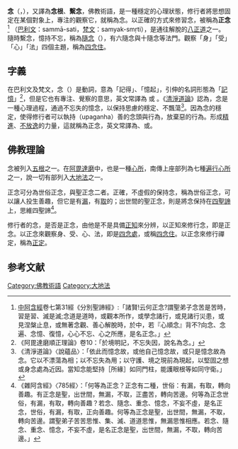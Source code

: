 {{Otheruses|念}}
{{佛教}}
'''念'''（{{lang-pi|{{IAST|sati}}}}，{{lang-sa|{{IAST|smṛti}}}}），又譯為'''念根'''、'''繫念'''，佛教術語，是一種穩定的心理狀態，修行者將思想固定在某個對象上，專注的觀察它，就稱為念。以正確的方式來修習念，被稱為'''正念'''<ref>[[中阿含經|中阿含經]]卷七第31經《分別聖諦經》:「諸賢!云何正念?謂聖弟子念苦是苦時，習是習、滅是滅;念道是道時，或觀本所作，或學念諸行，或見諸行災患，或見涅槃止息，或無著念觀、善心解脫時，於中，若『心順念』背不?向念、念遍、念憶、復憶，心心不忘、心之所應，是名正念。」</ref> （[[巴利文|巴利文]]：sammā-sati，[[梵文|梵文]]：samyak-smṛti），是通往解脫的[[八正道|八正道]]之一。隨時繫念，憶持不忘，稱為[[隨念|隨念]]（{{lang-pi|anussati}}），有六隨念與十隨念等法門。觀察「身」「受」「心」「法」四個主題，稱為[[四念住|四念住]]。

==字義==
在巴利文及梵文，念（{{lang|pi|{{IAST|sati}}}}）是動詞，意為「記得」、「憶起」，引伸的名詞形態為「[[記憶|記憶]]」<ref>《阿毘達磨順正理論》卷10：「於境明記，不忘失因，說名為念。」</ref>，但是它也有專注、覺察的意思，英文常譯為{{lang|en|mindfulness}} 或 {{lang|en|awareness}}。《[[清淨道論|清淨道論]]》認為，念是一種心理過程，通過不忘失的憶念，以保持思慮的穩定、不飄蕩<ref>《清淨道論》〈說蘊品〉：「依此而憶念故，或他自己憶念故，或只是憶念故為念。它以不漂蕩為相；以不忘失為用；以守護、境之現前為現起，以堅固之想或身念處為近因。當知念能堅持［所緣］如同門柱，能護眼根等如同守衛。」</ref>。因為念的穩定，使得修行者可以執持（upaganha）善的念頭與行為，放棄惡的行為。形成[[精進|精進]]、[[不放逸|不放逸]]的力量，這就稱為正念，英文常譯為{{lang|en|right mindfulness}}、{{lang|en|right thought}}或{{lang|en|postive thought }}。

==佛教理論==
念被列入[[五根|五根]]之一。在[[阿毘達磨|阿毘達磨]]中，也是一種[[心所|心所]]，南傳上座部列為七種[[遍行心所|遍行心所]]之一，說一切有部列入[[大地法|大地法]]之一。

正念可分為世俗正念，與聖正念二者。正確，不虛假的保持念，稱為世俗正念，可以讓人投生善趣，但它是有[[漏_(佛教)|漏]]，有[[取_(佛教)|取]]的；出世間的聖正念，則是將念保持在[[四聖諦|四聖諦]]上，思維四聖諦<ref>《雜阿含經》〈785經〉：「何等為正念？正念有二種，世俗：有漏，有取，轉向善趣。有正念是聖，出世間，無漏，不取，正盡苦，轉向苦邊。何等為正念世俗，有漏，有取，轉向善趣？若念、隨念、重念、憶念，不妄不虛，是名正念，世俗，有漏，有取，正向善趣。何等為正念是聖，出世間，無漏，不取，轉向苦邊。謂聖弟子苦苦思惟、集、滅、道道思惟，無漏思惟相應。若念、隨念、重念、憶念，不妄不虛，是名正念是聖，出世間，無漏，不取，轉向苦邊。」</ref>。

修行者的念，是否是正念，由他是不是具備[[正知|正知]]來分辨，以正知來修行念，即是正念。以正念來觀察身、受、心、法，即是[[四念處|四念處]]，或稱[[四念住|四念住]]。以正念來修行禪定，稱為[[正定|正定]]。

== 参考文献 ==
{{Reflist|2}}

{{Simple living|state=collapsed}}

{{Authority control}}
[[Category:佛教術語|Category:佛教術語]]
[[Category:大地法|Category:大地法]]